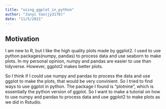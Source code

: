 ```yaml
---
title: "using_ggplot_in_python"
author: "Junyi Yao(jy3178)"
date: "11/5/2021"
---
```


## Motivation

I am new to R, but I like the high quality plots made by ggplot2. I used to use python packages(numpy, pandas) to process data and use seaborn to make plots. In my personal opinion, numpy and pandas are easier to use than tidyverse. However, ggplot2 makes better plots.

So I think if I could use numpy and pandas to process the data and use ggplot to make the plots, that would be very convinient. So I tried to find ways to use ggplot in python.
The package I found is "plotnine", which is essentially the python version of ggplot. So I want to make a tutorial on how to use numpy and pandas to process data and use ggplot2 to make plots as we did in Rstudio.